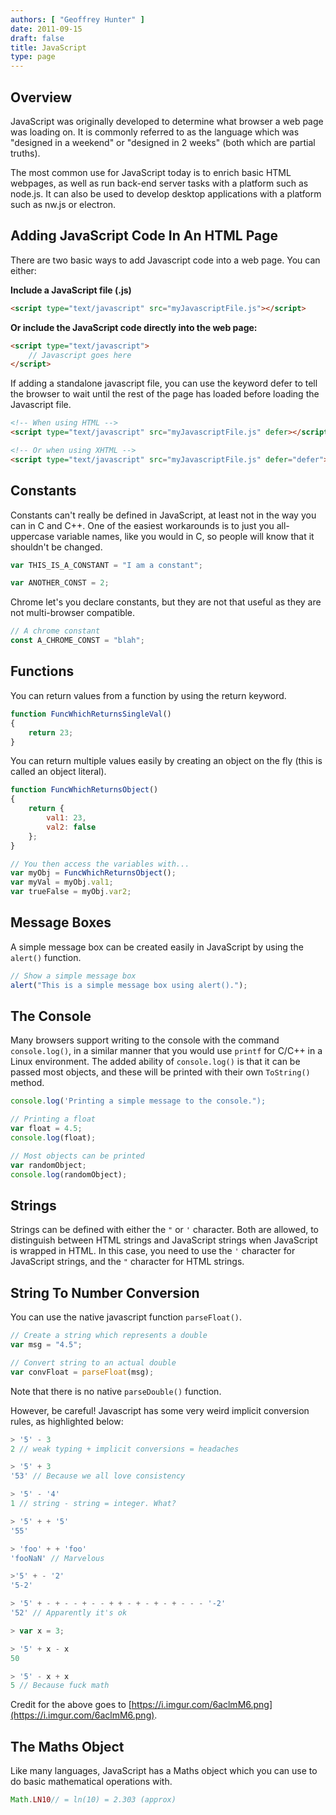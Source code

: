 ```yaml
---
authors: [ "Geoffrey Hunter" ]
date: 2011-09-15
draft: false
title: JavaScript
type: page
---
```



## Overview

JavaScript was originally developed to determine what browser a web page was loading on. It is commonly referred to as the language which was "designed in a weekend" or "designed in 2 weeks" (both which are partial truths).

The most common use for JavaScript today is to enrich basic HTML webpages, as well as run back-end server tasks with a platform such as node.js. It can also be used to develop desktop applications with a platform such as nw.js or electron.

## Adding JavaScript Code In An HTML Page

There are two basic ways to add Javascript code into a web page. You can either:

**Include a JavaScript file (.js)**

```html    
<script type="text/javascript" src="myJavascriptFile.js"></script>
```

**Or include the JavaScript code directly into the web page:**

```html    
<script type="text/javascript">
    // Javascript goes here
</script>
```

If adding a standalone javascript file, you can use the keyword defer to tell the browser to wait until the rest of the page has loaded before loading the Javascript file.

```html    
<!-- When using HTML -->
<script type="text/javascript" src="myJavascriptFile.js" defer></script>

<!-- Or when using XHTML -->
<script type="text/javascript" src="myJavascriptFile.js" defer="defer"></script>
```

## Constants

Constants can't really be defined in JavaScript, at least not in the way you can in C and C++. One of the easiest workarounds is to just you all-uppercase variable names, like you would in C, so people will know that it shouldn't be changed.

```js    
var THIS_IS_A_CONSTANT = "I am a constant";

var ANOTHER_CONST = 2;
```

Chrome let's you declare constants, but they are not that useful as they are not multi-browser compatible.

```js    
// A chrome constant
const A_CHROME_CONST = "blah";
```

## Functions

You can return values from a function by using the return keyword.

```js    
function FuncWhichReturnsSingleVal()
{
    return 23;
}
```

You can return multiple values easily by creating an object on the fly (this is called an object literal).

```js    
function FuncWhichReturnsObject()
{
    return {
        val1: 23, 
        val2: false
    };  
}

// You then access the variables with...
var myObj = FuncWhichReturnsObject();
var myVal = myObj.val1;
var trueFalse = myObj.var2;
```

## Message Boxes

A simple message box can be created easily in JavaScript by using the `alert()` function.

```js    
// Show a simple message box
alert("This is a simple message box using alert().");
```

## The Console

Many browsers support writing to the console with the command `console.log()`, in a similar manner that you would use `printf` for C/C++ in a Linux environment. The added ability of `console.log()` is that it can be passed most objects, and these will be printed with their own `ToString()` method.

```js    
console.log('Printing a simple message to the console.");

// Printing a float
var float = 4.5;
console.log(float);

// Most objects can be printed
var randomObject;
console.log(randomObject);
```

## Strings

Strings can be defined with either the `"` or `'` character. Both are allowed, to distinguish between HTML strings and JavaScript strings when JavaScript is wrapped in HTML. In this case, you need to use the `'` character for JavaScript strings, and the `"` character for HTML strings.

## String To Number Conversion

You can use the native javascript function `parseFloat()`.

```js    
// Create a string which represents a double
var msg = "4.5";

// Convert string to an actual double
var convFloat = parseFloat(msg);
```

Note that there is no native `parseDouble()` function.

However, be careful! Javascript has some very weird implicit conversion rules, as highlighted below:

```js    
> '5' - 3
2 // weak typing + implicit conversions = headaches

> '5' + 3
'53' // Because we all love consistency

> '5' - '4'
1 // string - string = integer. What?

> '5' + + '5'
'55'

> 'foo' + + 'foo'
'fooNaN' // Marvelous

>'5' + - '2'
'5-2'

> '5' + - + - - + - - + + - + - + - + - - - '-2'
'52' // Apparently it's ok

> var x = 3;

> '5' + x - x
50

> '5' - x + x
5 // Because fuck math
```

Credit for the above goes to [https://i.imgur.com/6aclmM6.png](https://i.imgur.com/6aclmM6.png).

## The Maths Object

Like many languages, JavaScript has a Maths object which you can use to do basic mathematical operations with.

```js    
Math.LN10// = ln(10) = 2.303 (approx)
```